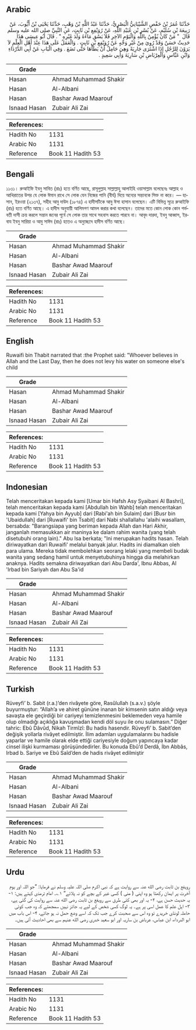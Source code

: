 ## Arabic


<div dir="rtl" lang="ar" style={{fontSize:'larger',backgroundColor:'#f8f9fa',padding:20}}>
حَدَّثَنَا عُمَرُ بْنُ حَفْصٍ الشَّيْبَانِيُّ الْبَصْرِيُّ، حَدَّثَنَا عَبْدُ اللَّهِ بْنُ وَهْبٍ، حَدَّثَنَا يَحْيَى بْنُ أَيُّوبَ، عَنْ رَبِيعَةَ بْنِ سُلَيْمٍ، عَنْ بُسْرِ بْنِ عُبَيْدِ اللَّهِ، عَنْ رُوَيْفِعِ بْنِ ثَابِتٍ، عَنِ النَّبِيِّ صلى الله عليه وسلم قَالَ ‏ "‏ مَنْ كَانَ يُؤْمِنُ بِاللَّهِ وَالْيَوْمِ الآخِرِ فَلاَ يَسْقِ مَاءَهُ وَلَدَ غَيْرِهِ ‏"‏ ‏.‏ قَالَ أَبُو عِيسَى هَذَا حَدِيثٌ حَسَنٌ وَقَدْ رُوِيَ مِنْ غَيْرِ وَجْهٍ عَنْ رُوَيْفِعِ بْنِ ثَابِتٍ ‏.‏ وَالْعَمَلُ عَلَى هَذَا عِنْدَ أَهْلِ الْعِلْمِ لاَ يَرَوْنَ لِلرَّجُلِ إِذَا اشْتَرَى جَارِيَةً وَهِيَ حَامِلٌ أَنْ يَطَأَهَا حَتَّى تَضَعَ ‏.‏ وَفِي الْبَابِ عَنْ أَبِي الدَّرْدَاءِ وَابْنِ عَبَّاسٍ وَالْعِرْبَاضِ بْنِ سَارِيَةَ وَأَبِي سَعِيدٍ ‏.‏
</div>
<div style={{backgroundColor:'#f8f9fa',padding:20, marginBottom: 10}}><table> <thead> <tr> <th>Grade</th> <th></th> </tr> </thead> <tbody> <tr><td>Hasan</td><td>Ahmad Muhammad Shakir</td></tr><tr><td>Hasan</td><td>Al-Albani</td></tr><tr><td>Hasan</td><td>Bashar Awad Maarouf</td></tr><tr><td>Isnaad Hasan</td><td>Zubair Ali Zai</td></tr></tbody></table><table> <thead> <tr> <th>References:</th> <th></th> </tr> </thead> <tbody><tr><td>Hadith No</td><td>1131</td></tr><tr><td>Arabic No</td><td>1131</td></tr><tr><td>Reference</td><td>Book 11 Hadith 53</td></tr></tbody></table></div>

## Bengali


<div dir="ltr" lang="bn" style={{fontSize:'larger',backgroundColor:'#f8f9fa',padding:20}}>
১১৩১। রুআইফি ইবনু সাবিত (রাঃ) হতে বর্ণিত আছে, রাসূলুল্লাহ সাল্লাল্লাহু আলাইহি ওয়াসাল্লাম বলেছেনঃ আল্লাহ ও আখিরাতের উপর যে লোক ঈমান রাখে সে লোক যেন নিজের পানি (বীর্য) দিয়ে অন্যের সন্তানকে সিক্ত না করে। — হাসান, ইরওয়া (২১৩৭), সহীহ আবু দাউদ (১৮৭৪) এ হাদীসটিকে আবু ঈসা হাসান বলেছেন। এটি বিভিন্ন সূত্রে রুআইফি (রাঃ) হতে বর্ণিত আছে। এ হাদীস অনুযায়ী আলিমগণ আমল করার কথা বলেছেন। তাদের মতে কোন লোক কোন গর্ভবতী দাসী ক্রয় করলে সন্তান জনের পূর্বে সে লোক তার সাথে সহবাস করতে পারবে না। আবৃদ দারদা, ইবনু আব্বাস, ইরবায ইবনু সারিয়া ও আবু সাঈদ (রাঃ) হতেও এ অনুচ্ছেদে হাদীস বর্ণিত আছে।
</div>
<div style={{backgroundColor:'#f8f9fa',padding:20, marginBottom: 10}}><table> <thead> <tr> <th>Grade</th> <th></th> </tr> </thead> <tbody> <tr><td>Hasan</td><td>Ahmad Muhammad Shakir</td></tr><tr><td>Hasan</td><td>Al-Albani</td></tr><tr><td>Hasan</td><td>Bashar Awad Maarouf</td></tr><tr><td>Isnaad Hasan</td><td>Zubair Ali Zai</td></tr></tbody></table><table> <thead> <tr> <th>References:</th> <th></th> </tr> </thead> <tbody><tr><td>Hadith No</td><td>1131</td></tr><tr><td>Arabic No</td><td>1131</td></tr><tr><td>Reference</td><td>Book 11 Hadith 53</td></tr></tbody></table></div>

## English


<div dir="ltr" lang="en" style={{fontSize:'larger',backgroundColor:'#f8f9fa',padding:20}}>
Ruwaifi bin Thabit narrated that :the Prophet said: "Whoever believes in Allah and the Last Day, then he does not levy his water on someone else's child
</div>
<div style={{backgroundColor:'#f8f9fa',padding:20, marginBottom: 10}}><table> <thead> <tr> <th>Grade</th> <th></th> </tr> </thead> <tbody> <tr><td>Hasan</td><td>Ahmad Muhammad Shakir</td></tr><tr><td>Hasan</td><td>Al-Albani</td></tr><tr><td>Hasan</td><td>Bashar Awad Maarouf</td></tr><tr><td>Isnaad Hasan</td><td>Zubair Ali Zai</td></tr></tbody></table><table> <thead> <tr> <th>References:</th> <th></th> </tr> </thead> <tbody><tr><td>Hadith No</td><td>1131</td></tr><tr><td>Arabic No</td><td>1131</td></tr><tr><td>Reference</td><td>Book 11 Hadith 53</td></tr></tbody></table></div>

## Indonesian


<div dir="ltr" lang="id" style={{fontSize:'larger',backgroundColor:'#f8f9fa',padding:20}}>
Telah menceritakan kepada kami [Umar bin Hafsh Asy Syaibani Al Bashri], telah menceritakan kepada kami [Abdullah bin Wahb] telah menceritakan kepada kami [Yahya bin Ayyub] dari [Rabi'ah bin Sulaim] dari [Busr bin 'Ubaidullah] dari [Ruwaifi' bin Tsabit] dari Nabi shallallahu 'alaihi wasallam, bersabda: "Barangsiapa yang beriman kepada Allah dan Hari Akhir, janganlah memasukkan air maninya ke dalam rahim wanita (yang telah disetubuhi orang lain)." Abu Isa berkata; "Ini merupakan hadits hasan. Telah diriwayatkan dari Ruwaifi' melalui banyak jalur. Hadits ini diamalkan oleh para ulama. Mereka tidak membolehkan seorang lelaki yang membeli budak wanita yang sedang hamil untuk menyetubuhinya hingga dia melahirkan anaknya. Hadits semakna diriwayatkan dari Abu Darda', Ibnu Abbas, Al 'Irbad bin Sariyah dan Abu Sa'id
</div>
<div style={{backgroundColor:'#f8f9fa',padding:20, marginBottom: 10}}><table> <thead> <tr> <th>Grade</th> <th></th> </tr> </thead> <tbody> <tr><td>Hasan</td><td>Ahmad Muhammad Shakir</td></tr><tr><td>Hasan</td><td>Al-Albani</td></tr><tr><td>Hasan</td><td>Bashar Awad Maarouf</td></tr><tr><td>Isnaad Hasan</td><td>Zubair Ali Zai</td></tr></tbody></table><table> <thead> <tr> <th>References:</th> <th></th> </tr> </thead> <tbody><tr><td>Hadith No</td><td>1131</td></tr><tr><td>Arabic No</td><td>1131</td></tr><tr><td>Reference</td><td>Book 11 Hadith 53</td></tr></tbody></table></div>

## Turkish


<div dir="ltr" lang="tr" style={{fontSize:'larger',backgroundColor:'#f8f9fa',padding:20}}>
Rüveyfi’ b. Sabit (r.a.)’den rivâyete göre, Rasûlullah (s.a.v.) şöyle buyurmuştur: “Allah’a ve ahiret gününe inanan bir kimsenin satın aldığı veya savaşta ele geçirdiği bir cariyeyi temizlenmesini beklemeden veya hamile olup olmadığı açıklığa kavuşmadan kendi döl suyu ile onu sulamasın.” Diğer tahric: Ebû Dâvûd, Nikah Tirmîzî: Bu hadis hasendir. Rüveyfi’ b. Sabit’den değişik yollarla rivâyet edilmiştir. İlim adamları uygulamalarını bu hadisle yaparlar ve hamile olarak elde ettiği cariyesiyle doğum yapıncaya kadar cinsel ilişki kurmaması görüşündedirler. Bu konuda Ebû’d Derdâ, İbn Abbâs, Irbad b. Sariye ve Ebû Saîd’den de hadis rivâyet edilmiştir
</div>
<div style={{backgroundColor:'#f8f9fa',padding:20, marginBottom: 10}}><table> <thead> <tr> <th>Grade</th> <th></th> </tr> </thead> <tbody> <tr><td>Hasan</td><td>Ahmad Muhammad Shakir</td></tr><tr><td>Hasan</td><td>Al-Albani</td></tr><tr><td>Hasan</td><td>Bashar Awad Maarouf</td></tr><tr><td>Isnaad Hasan</td><td>Zubair Ali Zai</td></tr></tbody></table><table> <thead> <tr> <th>References:</th> <th></th> </tr> </thead> <tbody><tr><td>Hadith No</td><td>1131</td></tr><tr><td>Arabic No</td><td>1131</td></tr><tr><td>Reference</td><td>Book 11 Hadith 53</td></tr></tbody></table></div>

## Urdu


<div dir="rtl" lang="ur" style={{fontSize:'larger',backgroundColor:'#f8f9fa',padding:20}}>
رویفع بن ثابت رضی الله عنہ سے روایت ہے کہ نبی اکرم صلی اللہ علیہ وسلم نے فرمایا: ”جو اللہ اور یوم آخرت پر ایمان رکھتا ہو وہ اپنی ( منی ) کسی غیر کے بچے کو نہ پلائے“ ۱؎۔ امام ترمذی کہتے ہیں: ۱- یہ حدیث حسن ہے، ۲- یہ اور بھی کئی طرق سے رویفع بن ثابت رضی الله عنہ سے روایت کی گئی ہے، ۳- اہل علم کا عمل اسی پر ہے۔ یہ لوگ کسی شخص کے لیے یہ جائز نہیں سمجھتے کہ وہ جب کوئی حاملہ لونڈی خریدے تو وہ اس سے صحبت کرے جب تک کہ اسے وضع حمل نہ ہو جائے، ۴- اس باب میں ابو الدرداء، ابن عباس، عرباض بن ساریہ اور ابو سعید خدری رضی الله عنہم سے بھی احادیث آئی ہیں۔
</div>
<div style={{backgroundColor:'#f8f9fa',padding:20, marginBottom: 10}}><table> <thead> <tr> <th>Grade</th> <th></th> </tr> </thead> <tbody> <tr><td>Hasan</td><td>Ahmad Muhammad Shakir</td></tr><tr><td>Hasan</td><td>Al-Albani</td></tr><tr><td>Hasan</td><td>Bashar Awad Maarouf</td></tr><tr><td>Isnaad Hasan</td><td>Zubair Ali Zai</td></tr></tbody></table><table> <thead> <tr> <th>References:</th> <th></th> </tr> </thead> <tbody><tr><td>Hadith No</td><td>1131</td></tr><tr><td>Arabic No</td><td>1131</td></tr><tr><td>Reference</td><td>Book 11 Hadith 53</td></tr></tbody></table></div>